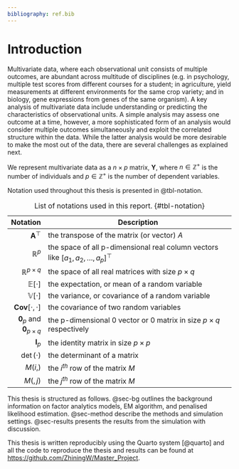 ```yaml
---
bibliography: ref.bib
---
```

# Introduction

Multivariate data, where each observational unit consists of multiple outcomes, are abundant across multitude of disciplines (e.g. in psychology, multiple test scores from different courses for a student; in agriculture, yield measurements at different environments for the same crop variety; and in biology, gene expressions from genes of the same organism). A key analysis of multivariate data include understanding or predicting the characteristics of observational units. A simple analysis may assess one outcome at a time, however, a more sophisticated form of an analysis would consider multiple outcomes simultaneously and exploit the correlated structure within the data. While the latter analysis would be more desirable to make the most out of the data, there are several challenges as explained next.



We represent multivariate data as a $n \times p$ matrix, $\textbf{Y}$, where $n \in \mathbb{Z}^+$ is the number of individuals and $p \in \mathbb{Z}^+$ is the number of dependent variables. 





Notation used throughout this thesis is presented in @tbl-notation.


| Notation | Description |
| ---: | --------------------- |
| $\boldsymbol{A}^\top$ | the transpose of the matrix (or vector) $A$ |
| $\mathbb{R}^{p}$ | the space of all p-dimensional real column vectors like $[a_1,a_2,\dots,a_p]^\top$ |
| $\mathbb{R}^{p\times q}$ | the space of all real matrices with size $p\times q$| 
| $\mathbb{E}[\cdot]$| the expectation, or mean of a random variable |
| $\mathbb{V}[\cdot]$ | the variance, or covariance of a random variable |
| $\boldsymbol{Cov}[\cdot , \cdot]$ | the covariance of two random variables |
| $\boldsymbol{0}_{p}$ and $\boldsymbol{0}_{p\times q}$ | the p-dimensional $0$ vector or $0$ matrix in size $p\times q$ respectively |
| $\boldsymbol{I}_p$ | the identity matrix in size $p\times p$ |
| $\det(\cdot)$ | the determinant of a matrix |
| $M(i,)$| the $i^{th}$ row of the matrix $M$|
| $M(,j)$| the $j^{th}$ row of the matrix $M$|

: List of notations used in this report. {#tbl-notation}



This thesis is structured as follows. @sec-bg outlines the background information on factor analytics models, EM algorithm, and penalised likelihood estimation. @sec-method describe the methods and simulation settings. @sec-results presents the results from the simulation with discussion.

This thesis is written reproducibly using the Quarto system [@quarto] and all the code to reproduce the thesis and results can be found at <https://github.com/ZhiningW/Master_Project>.
